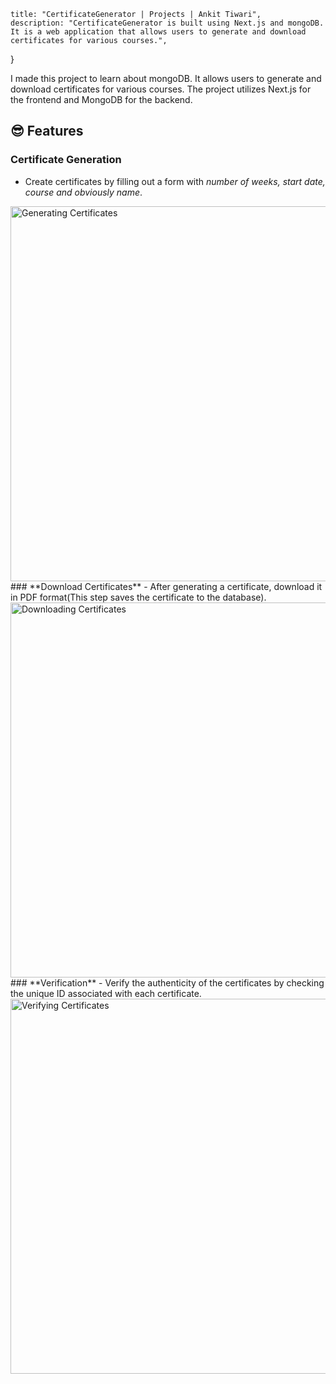     title: "CertificateGenerator | Projects | Ankit Tiwari",
    description: "CertificateGenerator is built using Next.js and mongoDB. It is a web application that allows users to generate and download certificates for various courses.",
}

I made this project to learn about mongoDB. It allows users to generate and download certificates for various courses. The project utilizes Next.js for the frontend and MongoDB for the backend.

## 😎 Features
### **Certificate Generation**
- Create certificates by filling out a form with *number of weeks, start date, course and obviously name*.
<Image link="/images/projects/certificate/certificate1.png" alt="Generating Certificates" height="600" width="1000" />
### **Download Certificates**
- After generating a certificate, download it in PDF format(This step saves the certificate to the database).
<Image link="/images/projects/certificate/certificate3.png" alt="Downloading Certificates" height="600" width="1000" />
### **Verification**
- Verify the authenticity of the certificates by checking the unique ID associated with each certificate.
<Image link="/images/projects/certificate/certificate2.png" alt="Verifying Certificates" height="600" width="1000" />